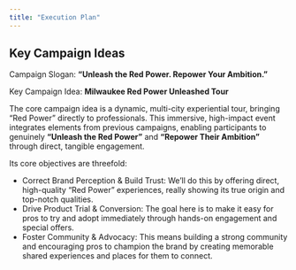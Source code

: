 ```yaml
---
title: "Execution Plan"
---
```


## Key Campaign Ideas

Campaign Slogan: **"Unleash the Red Power. Repower Your Ambition."**

Key Campaign Idea: **Milwaukee Red Power Unleashed Tour**

The core campaign idea is a dynamic, multi-city experiential tour, bringing "Red Power" directly to professionals. This immersive, high-impact event integrates elements from previous campaigns, enabling participants to genuinely **"Unleash the Red Power"** and **"Repower Their Ambition"** through direct, tangible engagement.

Its core objectives are threefold:

- Correct Brand Perception & Build Trust: We'll do this by offering direct, high-quality "Red Power" experiences, really showing its true origin and top-notch qualities.
- Drive Product Trial & Conversion: The goal here is to make it easy for pros to try and adopt immediately through hands-on engagement and special offers.
- Foster Community & Advocacy: This means building a strong community and encouraging pros to champion the brand by creating memorable shared experiences and places for them to connect.



